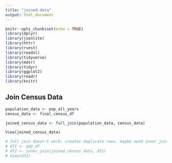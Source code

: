 ```yaml
---
title: "joined-data"
output: html_document
---
```


```r
knitr::opts_chunk$set(echo = TRUE)
library(dplyr)
library(jsonlite)
library(httr)
library(rvest)
library(readxl)
library(tidyverse)
library(mdsr)   
library(tidyr)
library(ggplot2)
library(readr)
library(knitr)
```

## Join Census Data

```r
population_data <- pop_all_years
census_data <- final_census_df

joined_census_data <- full_join(population_data, census_data)

View(joined_census_data)

# full join doesn't work; creates duplicate rows. maybe need inner_join
# df1 <- gdp_df
# df2 <- inner_join(joined_census_data, df1)
# View(df2)
```
